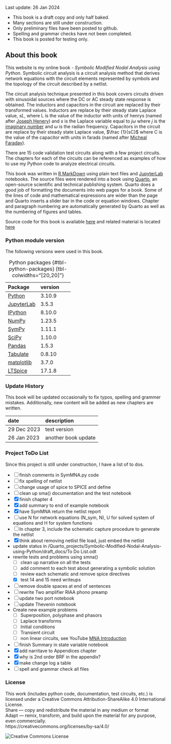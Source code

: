 :::{.callout-warning}  
Last update: 26 Jan 2024

- This book is a draft copy and only half baked.
- Many sections are still under construction.
- Only preliminary files have been posted to github.
- Spelling and grammar checks have not been completed.
- This book is posted for testing only.  
:::    

## About this book {.unnumbered}
This website is my online book - *Symbolic Modified Nodal Analysis using Python*. Symbolic circuit analysis is a circuit analysis method that derives network equations with the circuit elements represented by symbols and the topology of the circuit described by a netlist.

The circuit analysis technique presented in this book covers circuits driven with sinusoidal sources where the DC or AC steady state response is obtained. The inductors and capacitors in the circuit are replaced by their transformed values. Inductors are replace by their steady state Laplace value, $sL$, where L is the value of the inductor with units of henrys (named after [Joseph Henery](https://en.wikipedia.org/wiki/Joseph_Henry)) and $s$ is the Laplace variable equal to $j \omega$ where $j$ is the [imaginary number](https://en.wikipedia.org/wiki/Imaginary_number) and $\omega$ is the radian frequency. Capacitors in the circuit are replace by their steady state Laplace value, $\frac {1}{sC}$ where C is the value of the capacitor with units in farads (named after [Micheal Faraday](https://en.wikipedia.org/wiki/Michael_Faraday)).

There are 15 code validation test circuits along with a few project circuits. The chapters for each of the circuits can be referenced as examples of how to use my Python code to analyze electrical circuits.

This book was written in [R MarkDown](https://rmarkdown.rstudio.com/) using plain text files and [JupyterLab](https://jupyter.org/) notebooks. The source files were rendered into a book using [Quarto](https://quarto.org/), an open-source scientific and technical publishing system. Quarto does a good job of formatting the documents into web pages for a book. Some of the lines of code and mathematical expressions are wider than the page and Quarto inserts a slider bar in the code or equation windows. Chapter and paragraph numbering are automatically generated by Quarto as well as the numbering of figures and tables. 

Source code for this book is available [here](https://github.com/Tiburonboy/Symbolic-Modified-Nodal-Analysis-using-Python/tree/main/backup) and related material is located [here](https://github.com/Tiburonboy/Symbolic-modified-nodal-analysis)

### Python module version
The following versions were used in this book.

| Package | version |
|:---|:---|
| [Python](https://www.python.org/) | 3.10.9 |
| [JupyterLab](https://jupyterlab.readthedocs.io/en/latest/) |3.5.3 |
| [IPython](https://ipython.org/) | 8.10.0 |
| [NumPy](https://numpy.org/) | 1.23.5 |
| [SymPy](https://www.sympy.org/) | 1.11.1 |
| [SciPy](https://scipy.org/) | 1.10.0 |
| [Pandas](https://pandas.pydata.org/) | 1.5.3 |
| [Tabulate](https://pypi.org/project/tabulate/) | 0.8.10 |
| [matplotlib](https://matplotlib.org/) | 3.7.0 |
| [LTSpice](https://www.analog.com/en/design-center/design-tools-and-calculators/ltspice-simulator.html) | 17.1.8 |
: Python packages {#tbl-python-packages} {tbl-colwidths="[20,20]"}

### Update History
This book will be updated occasionally to fix typos, spelling and grammer mistakes. Additionally, new content will be added as new chapters are written.

| date | description |
|:---------|:------------|
| 29 Dec 2023 | test version |
| 26 Jan 2023 | another book update |

### Project ToDo List
Since this project is still under construction, I have a list of to dos.

- [ ] finish comments in SymMNA.py code
- [ ] fix spelling of netlist
- [ ] change usage of spice to SPICE and define
- [ ] clean up sma() documentation and the test notebook
- [x] finish chapter 4
- [x] add summary to end of example notebook
- [x] have SymMNA return the netlist report
- [ ] use N for network equations (N_sym, N), U for solved system of equations and H for system functions
- [ ] In chapter 3, include the schematic capture procedure to generate the netlist
- [x] think about removing netlist file load, just embed the netlist
- update status in /Quarto_projects/Symbolic-Modified-Nodal-Analysis-using-Python/draft_docs/To Do List.odt
- rewrite tests and problems using smna()
  - [ ] clean up narrative on all the tests
  - [ ] add comment to each test about generating a symbolic solution
  - [ ] review each schematic and remove spice directives  
  - [x] test 14 and 15 need writeups
- [ ] remove double spaces at end of sentences
- [ ] rewrite Two amplifier RIAA phono preamp
- [ ] update two port notebook
- [ ] update Thevenin notebook
- Create new example problems
  - [ ] Superposition, polyphase and phasors
  - [ ] Laplace transforms
  - [ ] Initial conditions
  - [ ] Transient circuit
  - [ ] non linear circuits, see YouTube [MNA Introduction](https://www.youtube.com/watch?v=BPapfxzwsmI&list=PLlsTHbFeR7v0QG8Q4l6oc7d---eKKSKTz)
- [ ] finish Summary in state variable notebook
- [x] add narritave to Appendices chapter
- [x] why is 2nd order BRF in the appendix?
- [x] make change log a table
- [ ] spell and grammar check all files

<!--
### Links to other projects
I have a blog called [Solving Engineering Problems using Python](https://tiburonboy.github.io/Solving-Engineering-Problems-using-Python/) where I post some of my Jupyter notebooks related to engineering problems and analysis. My financial analysis blog is located [here]() -->

### License
This work (includes python code, documentation, test circuits, etc.) is licensed under a Creative Commons Attribution-ShareAlike 4.0 International License.  
Share — copy and redistribute the material in any medium or format  
Adapt — remix, transform, and build upon the material for any purpose, even commercially.  
https://creativecommons.org/licenses/by-sa/4.0/  

<img alt="Creative Commons License" style="border-width:0" src="https://i.creativecommons.org/l/by-sa/4.0/88x31.png" />


